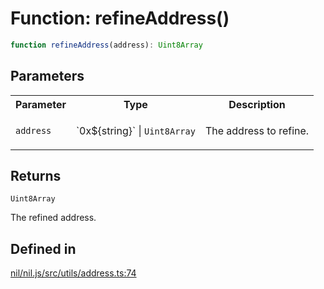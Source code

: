 # Function: refineAddress()

```ts
function refineAddress(address): Uint8Array
```

## Parameters

<table>
<tr>
<th>Parameter</th>
<th>Type</th>
<th>Description</th>
</tr>
<tr>
<td>

`address`

</td>
<td>

\`0x$\{string\}\` \| `Uint8Array`

</td>
<td>

The address to refine.

</td>
</tr>
</table>

## Returns

`Uint8Array`

The refined address.

## Defined in

[nil/nil.js/src/utils/address.ts:74](https://github.com/NilFoundation/nil.js/blob/d8bba16997233f201c54e5c49ccea4dad0518b53/src/utils/address.ts#L74)
